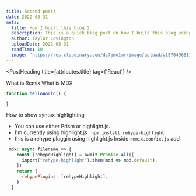 ```yaml
---
title: Second post!
date: 2022-03-31
meta: 
  title: How I built this blog 2
  description: This is a quick blog post on how I build this blog using Remix, MDX, and Vercel
  author: Taylor Covington
  uploadDate: 2022-03-31
  readTime: 10
  image: 'https://res.cloudinary.com/dz7jmo1mr/image/upload/v1570496811/trees.jpg.jpg'
---
```


<PostHeading  title={attributes.title} tag={'React'} />

What is Remix
What is MDX


```js
function helloWorld() {

}
```

How to show syntax highlighting
- You can use either Prism or highlight.js.
- I'm currently using highlight.js 
` npm install rehype-highlight`
- this is a rehype pluggin  using highlight.js
Inside `remix.confix.js` add

```js
 mdx: async filename => {
    const [rehypeHighlight] = await Promise.all([
      import("rehype-highlight").then(mod => mod.default),
    ])
    return {
      rehypePlugins: [rehypeHighlight],
    }
  }
```